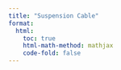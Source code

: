 ```yaml
---
title: "Suspension Cable"
format:
  html:
    toc: true
    html-math-method: mathjax
    code-fold: false
---
```



